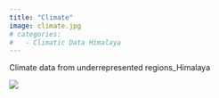 ```yaml
---
title: "Climate"
image: climate.jpg
# categories: 
#   - Climatic Data Himalaya
---
```


Climate data from underrepresented regions_Himalaya

![](climate.jpg)
